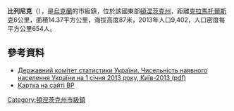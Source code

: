 {{No footnotes|time=2015-09-16T14:44:27+00:00}}
{{coord|48|45|59|N|37|37|53|E|scale:100000|display=title}}

'''比列尼克'''（{{lang-uk|Біленьке}}），是[[烏克蘭|烏克蘭]]的市級鎮，位於該國東部[[頓涅茨克州|頓涅茨克州]]，距離[[克拉馬托爾斯克|克拉馬托爾斯克]]6公里，面積14.37平方公里，海拔高度87米，2013年人口9,402，人口密度每平方公里654人。

==參考資料==
*[http://www.ukrstat.gov.ua/druk/publicat/kat_u/2013/sb/06_13/sb_nnas_2012.zip Державний комітет статистики України. Чисельність наявного населення України на 1 січня 2013 року, Київ-2013 (pdf)] {{Wayback|url=http://www.ukrstat.gov.ua/druk/publicat/kat_u/2013/sb/06_13/sb_nnas_2012.zip |date=20181115124447 }}
* [http://w1.c1.rada.gov.ua/pls/z7503/A005?rdat1=03.04.2014&rf7571=8465 Картка на сайті ВР]

{{DEFAULTSORT:Біленьке}}
[[Category:頓涅茨克州市級鎮|Category:頓涅茨克州市級鎮]]


{{Donetsk-geo-stub}}